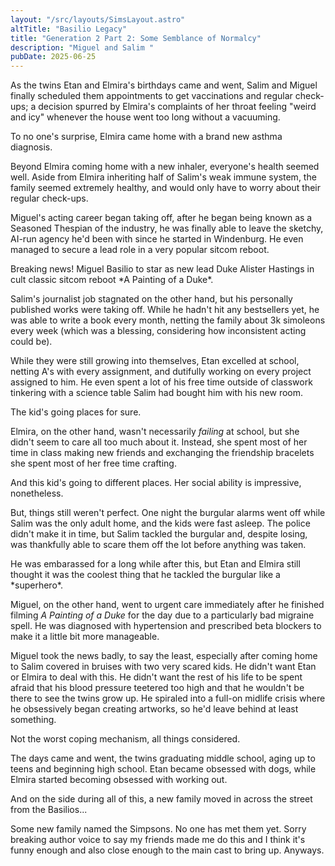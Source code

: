 ```yaml
---
layout: "/src/layouts/SimsLayout.astro"
altTitle: "Basilio Legacy"
title: "Generation 2 Part 2: Some Semblance of Normalcy"
description: "Miguel and Salim "
pubDate: 2025-06-25
---
```


As the twins Etan and Elmira's birthdays came and went, Salim and Miguel finally scheduled them appointments to get vaccinations and regular check-ups; a decision spurred by Elmira's complaints of her throat feeling "weird and icy" whenever the house went too long without a vacuuming.

<BlogImage imgSrc="../../../images/shrines/sims/basiliox2-2-elmiraasthma.png" imgAlt="A Sims 4 screenshot, a popup about Elmira Basilio being diagnosed with asthma and the care that will need to be taken as such.">
To no one's surprise, Elmira came home with a brand new asthma diagnosis.
</BlogImage>

Beyond Elmira coming home with a new inhaler, everyone's health seemed well. Aside from Elmira inheriting half of Salim's weak immune system, the family seemed extremely healthy, and would only have to worry about their regular check-ups.

Miguel's acting career began taking off, after he began being known as a Seasoned Thespian of the industry, he was finally able to leave the sketchy, AI-run agency he'd been with since he started in Windenburg. He even managed to secure a lead role in a very popular sitcom reboot.

<BlogImage imgSrc="../../../images/shrines/sims/basiliox2-2-babysfirstsitcom.png" imgAlt="A Sims 4 screenshot, Miguel in victorian velvet suits raising a glass and smiling on set.">
Breaking news! Miguel Basilio to star as new lead Duke Alister Hastings in cult classic sitcom reboot *A Painting of a Duke*.
</BlogImage>

Salim's journalist job stagnated on the other hand, but his personally published works were taking off. While he hadn't hit any bestsellers yet, he was able to write a book every month, netting the family about 3k simoleons every week (which was a blessing, considering how inconsistent acting could be).

While they were still growing into themselves, Etan excelled at school, netting A's with every assignment, and dutifully working on every project assigned to him. He even spent a lot of his free time outside of classwork tinkering with a science table Salim had bought him with his new room.

<BlogImage imgSrc="../../../images/shrines/sims/basiliox2-2-tinkering.png" imgAlt="A Sims 4 screenshot, Etan sitting on the ground tinkering with a circuitboard, a small table is set up in front of him with chemistry equipment and scraps of paper.">
The kid's going places for sure.
</BlogImage>

Elmira, on the other hand, wasn't necessarily *failing* at school, but she didn't seem to care all too much about it. Instead, she spent most of her time in class making new friends and exchanging the friendship bracelets she spent most of her free time crafting.

<BlogImage imgSrc="../../../images/shrines/sims/basiliox2-2-makingfriends.png" imgAlt="A Sims 4 screenshot, Elmira chatting with another girl her age outside of the Basilio house.">
And this kid's going to different places. Her social ability is impressive, nonetheless.
</BlogImage>

But, things still weren't perfect. One night the burgular alarms went off while Salim was the only adult home, and the kids were fast asleep. The police didn't make it in time, but Salim tackled the burgular and, despite losing, was thankfully able to scare them off the lot before anything was taken.

<BlogImage imgSrc="../../../images/shrines/sims/basiliox2-2-salimburgular.png" imgAlt="A Sims 4 screenshot, Salim fighting a burgular, comical clouds of dust around them as their hands are pushing against each other's faces.">
He was embarassed for a long while after this, but Etan and Elmira still thought it was the coolest thing that he tackled the burgular like a *superhero*.
</BlogImage>

Miguel, on the other hand, went to urgent care immediately after he finished filming *A Painting of a Duke* for the day due to a particularly bad migraine spell. He was diagnosed with hypertension and prescribed beta blockers to make it a little bit more manageable.

Miguel took the news badly, to say the least, especially after coming home to Salim covered in bruises with two very scared kids. He didn't want Etan or Elmira to deal with this. He didn't want the rest of his life to be spent afraid that his blood pressure teetered too high and that he wouldn't be there to see the twins grow up. He spiraled into a full-on midlife crisis where he obsessively began creating artworks, so he'd leave behind at least something.

<BlogImage imgSrc="../../../images/shrines/sims/basiliox2-2-miguelmidlifecrisis.png" imgAlt="A Sims 4 screenshot, Miguel painting an easel inside Elmira's room. The painting looks objectively bad.">
Not the worst coping mechanism, all things considered.
</BlogImage>

The days came and went, the twins graduating middle school, aging up to teens and beginning high school. Etan became obsessed with dogs, while Elmira started becoming obsessed with working out.

And on the side during all of this, a new family moved in across the street from the Basilios...

<BlogImage imgSrc="../../../images/shrines/sims/basiliox2-2-thesimpsons.png" imgAlt="A Sims 4 screenshot, a perfect copy of the Simpsons house.">
Some new family named the Simpsons. No one has met them yet. Sorry breaking author voice to say my friends made me do this and I think it's funny enough and also close enough to the main cast to bring up. Anyways.
</BlogImage>